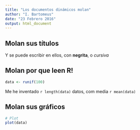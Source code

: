 ```yaml
---
title: "Los documentos dinámicos molan"
author: "I. Bartomeus"
date: "23 Febrero 2016"
output: html_document
---
```



Molan sus títulos
---------------------

Y se puede escribir en ellos, con **negrita**, o *cursiva*

Molan por que leen R!
-----------------------

```r
data <- runif(100)

```

Me he inventado `r length(data)` datos, com media `r mean(data)`

Molan sus gráficos
------------------

```r
# Plot
plot(data)
```

